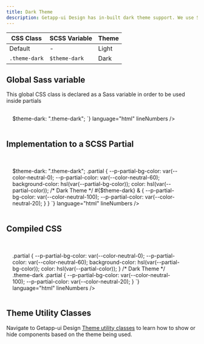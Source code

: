 ```yaml
---
title: Dark Theme
description: Getapp-ui Design has in-built dark theme support. We use Sass (with the SCSS variant) for easier maintenance.
---
```


| CSS Class     | SCSS Variable     | Theme         |
|---------------|-------------------|---------------|
| Default       | -                 | Light         |
| `.theme-dark` | `$theme-dark`     | Dark          |

## Global Sass variable
This global CSS class is declared as a Sass variable in order to be used inside partials
<br />

<div class="box u-stretch" style="padding: 1rem; padding-right: 2.5rem;">
    <CodePreview
        client:load
        code={`
    <style language="scss">
        $theme-dark: ".theme-dark";
    </style>
`}
        language="html"
        lineNumbers
    />
</div>

## Implementation to a SCSS Partial

<br />

<div class="box u-stretch" style="padding: 1rem; padding-right: 2.5rem;">
    <CodePreview
        client:load
        code={`
    <style language="scss">
    $theme-dark: ".theme-dark";
    .partial {
       --p-partial-bg-color: var(--color-neutral-0);
       --p-partial-color: var(--color-neutral-60);
       background-color: hsl(var(--partial-bg-color));
       color: hsl(var(--partial-color));
       /* Dark Theme */
       #{$theme-dark} & {
         --p-partial-bg-color: var(--color-neutral-100);
         --p-partial-color: var(--color-neutral-20);
       }
    }
    </style>
`}
        language="html"
        lineNumbers
    />
</div>

## Compiled CSS

<br />

<div class="box u-stretch" style="padding: 1rem; padding-right: 2.5rem;">
    <CodePreview
        client:load
        code={`
    <style>
        .partial {
          --p-partial-bg-color: var(--color-neutral-0);
          --p-partial-color: var(--color-neutral-60);
          background-color: hsl(var(--partial-bg-color));
          color: hsl(var(--partial-color));
        }
        /* Dark Theme */
        .theme-dark .partial {
          --p-partial-bg-color: var(--color-neutral-100);
          --p-partial-color: var(--color-neutral-20);
        }
    </style>
`}
        language="html"
        lineNumbers
    />
</div>

## Theme Utility Classes

Navigate to Getapp-ui Design [Theme utility classes](/utilities/theme) to learn how to show or hide components based on the theme being used.
